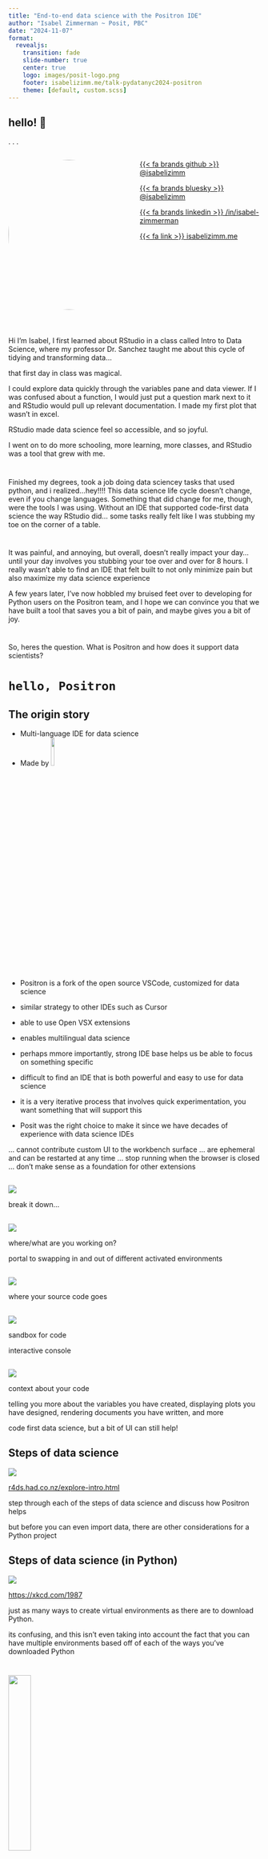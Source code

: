 ```yaml
---
title: "End-to-end data science with the Positron IDE"
author: "Isabel Zimmerman ~ Posit, PBC"
date: "2024-11-07"
format:
  revealjs:
    transition: fade
    slide-number: true
    center: true
    logo: images/posit-logo.png
    footer: isabelizimm.me/talk-pydatanyc2024-positron
    theme: [default, custom.scss]
---
```


## hello! 🍎

. . . 

:::: {.columns}
::: {.column width="50%"}

<img src="https://github.com/isabelizimm.png" style="border-radius: 50%;" width="300px"/>

:::
::: {.column width="50%"}

[{{< fa brands github >}} \@isabelizimm](https://github.com/isabelizimm)

[{{< fa brands bluesky >}} \@isabelizimm](https://fosstodon.org/@isabelizimm)

[{{< fa brands linkedin >}} \/in\/isabel-zimmerman](https://www.linkedin.com/in/isabel-zimmerman/)

[{{< fa link >}} isabelizimm.me](https://www.isabelizimm.me)

:::
::::

# {background-image="images/intro-1.png"}

::: notes
Hi I’m Isabel, I first learned about RStudio in a class called Intro to Data Science, where my professor Dr. Sanchez taught me about this cycle of tidying and transforming data…

that first day in class was magical.

I could explore data quickly through the variables pane and data viewer. If I was confused about a function, I would just put a question mark next to it and RStudio would pull up relevant documentation. I made my first plot that wasn’t in excel.

RStudio made data science feel so accessible, and so joyful.

I went on to do more schooling, more learning, more classes, and RStudio was a tool that grew with me.

:::

# {background-image="images/intro-2.png"}

::: notes
Finished my degrees, took a job doing data sciencey tasks that used python, and i realized…hey!!!! This data science life cycle doesn’t change, even if you change languages. Something that did change for me, though, were the tools I was using. Without an IDE that supported code-first data science the way RStudio did… some tasks really felt like I was stubbing my toe on the corner of a table.
:::

# {background-image="images/intro-3.png"}

::: notes
It was painful, and annoying, but overall, doesn’t really impact your day…until your day involves you stubbing your toe over and over for 8 hours. I really wasn’t able to find an IDE that felt built to not only minimize pain but also maximize my data science experience

A few years later, I’ve now hobbled my bruised feet over to developing for Python users on the Positron team, and I hope we can convince you that we have built a tool that saves you a bit of pain, and maybe gives you a bit of joy.

:::

# {background-image="images/intro-4.png"}

::: notes
So, heres the question. What is Positron and how does it support data scientists? 

:::

# `hello, Positron`

## The origin story

::: incremental
- Multi-language IDE for data science
- Made by ![](images/posit-logo.png){width=12%}
:::

::: notes
- Positron is a fork of the open source VSCode, customized for data science
-   similar strategy to other IDEs such as Cursor
-   able to use Open VSX extensions
-   enables multilingual data science
-   perhaps mmore importantly, strong IDE base helps us be able to focus on something specific

- difficult to find an IDE that is both powerful and easy to use for data science
- it is a very iterative process that involves quick experimentation, you want something that will support this

- Posit was the right choice to make it since we have decades of experience with data science IDEs 

… cannot contribute custom UI to the workbench surface
… are ephemeral and can be restarted at any time
… stop running when the browser is closed
… don’t make sense as a foundation for other extensions

:::

##

![](images/positron-welcome.png)

::: notes
break it down...
:::

##
![](images/positron-1.png)

::: notes
where/what are you working on?

portal to swapping in and out of different activated environments
:::

##
![](images/positron-2.png)

::: notes
where your source code goes

:::

##

![](images/positron-3.png)

::: notes
sandbox for code

interactive console
:::

##

![](images/positron-4.png)

::: notes
context about your code

telling you more about the variables you have created, displaying plots you have designed, rendering documents you have written, and more


code first data science, but a bit of UI can still help! 
:::

## Steps of data science

![](images/base.png)

::: footer
[r4ds.had.co.nz/explore-intro.html](https://r4ds.had.co.nz/explore-intro.html)
:::

::: notes
step through each of the steps of data science and discuss how Positron helps

but before you can even import data, there are other considerations for a Python project  
:::

## Steps of data science (in Python)

![](images/python_environment_2x.png){fig-align="center"}

::: footer
[https://xkcd.com/1987](https://xkcd.com/1987/)
:::

::: notes
just as many ways to create virtual environments as there are to download Python. 

its confusing, and this isn't even taking into account the fact that you can have multiple environments based off of each of the ways you've downloaded Python

:::

#

![](images/interpreter-selector.png){fig-align="center" width=30%}

::: notes

- conda/mamba/pyenv/venv/virtualenv 

can be hard to wrangle all the ways to get started. UI to find it and select it in IDE -- console, terminal, etc
:::

## interactive console

![](images/console.gif){fig-align="center"}

::: notes
with a virtual environment activated, you can run code in the live ipython console

good place to test out code quickly and see results, sort of like a playground


- use command/control enter to run code
- fully featured and connected console to other pieces of the IDE
- autocomplete, syntax highlighting, etc
:::

# import

## connections pane

![](images/connections.png){fig-align="center"}

::: notes
if you've connected to a database in your Python session, you can see the tables in the database
:::

## connection pane

![](images/connections.gif){fig-align="center"}

::: notes
can even execute the code to disconnect and reconnect to that database

there is currently support for SQLite, but we would love to hear what other DBs people would like to see supported

and, when you click on the EYE you can see the data in the table...which leads us to the next step of our data science lifecycle
:::

# tidy

::: notes
with a connection established, you can now start to work with data!

here-- we are looking to answer questions like

- what are the columns of my data?
- what are some basic summary statistics?
- can you quickly open this file?
:::

## data explorer

![](images/data-explorer.png)

::: notes
debug your data

supports polars and pandas series/dataframes, even up to tens of millions of rows and millions of columns.

you can see for each column we compute summary statistics and sparklines
:::

## data explorer

![](images/parquet-de.gif)

::: notes
also able to open csv or parquet files. these will show columns, although you may realize there are no sparklines or no summary statistics as there is no language to compute them-- this is all using DuckDB and WebAssembly to do the heavy lifting of getting your data into a format that can be explored

this feature is brand new in this month's release-- the data explorer is somewhere the Positron team is really excited about, and we are working on making it even better
:::



# transform, visualize, model

# ~~transform, visualize, model~~ understand

::: notes
here is where you might be delving deep into that experimental part of your data science lifecycle, with quesions like

- oh wow, what was that experimental i created variable again?
- what are the parameters of that model again?
- how can i quickly look at all these plots i have created?

:::

## variables pane

![](images/variables-pane-1.png){fig-align="center"}

::: notes
name of your variable
:::

## variables pane

![](images/variables-pane-2.png){fig-align="center"}

::: notes
the value of your variable, or some sort of summary of the variable
:::

## variables pane

![](images/variables-pane-3.png){fig-align="center"}

::: notes
the type of the variable. sometimes this also includes an icon such as a table or little cylinder for a database

its worth noting here too that the variables pane is attached to not only just the console, but if you are using jupyter notebooks, the variables pane will have another tab for each notebook you have open

which is super handy for when you are working with multiple notebooks. however, knowing just the variable is not always enough-- sometimes you need to know a bit more about the attributes or methods of the object. this is where the help pane comes in--
:::

## help pane

![](images/get-help.png){fig-align="center"}

::: notes
easy to find help for any function, package, or topic
:::

## help pane

![](images/help-1.png){fig-align="center"}

::: notes
shows version of the package, renders docstrings

recently, as i have been working on other python packages i maintain, this is a helpful pane for me to see the docstrings for the functions i am writing-- i find it super helpful to see everything rendered and see how it is to navigate through the documentation in this sort of lightweight way
:::

## help pane

![](images/help-2.png){fig-align="center"}

::: notes
supports interlinks between help topics

color-highlighting and rendering examples

- numpy/sphinx style
- google style
- epytext style
:::

## plots pane

![](images/plots-pane.png){fig-align="center"}

::: notes
dedicated space for data visualization
:::

## plots pane

![](images/plots-1.gif){fig-align="center"}

::: notes
dynamically create and update plots as you work and run code in the console
:::

## plots pane

![](images/plots.gif){fig-align="center"}

::: notes
really comes in handy when you have lots of plots-- since not every plot is a winner the first time. you can see your iterations, save what you like. we even have a button to save to your clipboard, since we know how often these end up in word documents or other similar places :) 
:::

# communicate

## viewer pane

![](images/streamlit.png){fig-align="center"}

::: notes
viewer pane is a place to view the locally running content. fully interactive, you can view localhost urls or open HTML files right in the IDE

here we can see a simple streamlit app
:::

## viewer pane

![](images/streamlit-button.png){fig-align="center"}

::: notes
button to automatically run your apps and open them up in the viewer

- gradio
- panel
- streamlit
- shiny
- fastapi
- flask
:::

## viewer pane

![](images/slide-ception.png){fig-align="center"}

::: notes
quarto files

play button to run streamlit/shiny/fastapi/flask
:::

## 

![](images/positron-welcome.png){fig-align="center"}

## What else?

::: incremental
- Updating Jupyter Notebook experience
- Early stage project, but ready for real work
:::

## How can I use Positron?

- Available on GitHub @ [https://github.com/posit-dev/positron](https://github.com/posit-dev/positron)
- Documentation @ [https://positron.posit.co/](https://positron.posit.co/)

. . . 

::: {.r-fit-text}
thank you! 👋
:::

::: notes

able to see all the source code on GitHub, which is where we are having people download

still in early stages, but ready for real work

Positron is compatible with GenAI extensions:
AWS Q and CodeWhisperer
Google Gemini
Codeium
Tabnine
Cody

Local model or APIs
Continue
CodeGPT
Ollama
Extensions support:
 Anthropic Claude, OpenAI GPT-4o, Google Gemini 1.5 Pro, Mistral Codestral, and more
:::
